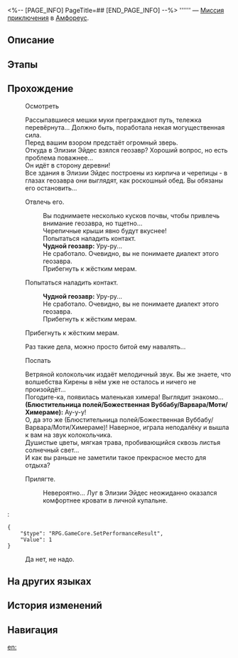 <%-- [PAGE_INFO]
PageTitle=##
[END_PAGE_INFO] --%>
{{Дополнить|Диалоги.}}
{{Миссия Инфобокс
|id              = 4340189
|Название        = 
|Изображение     = Миссия .png
|Тип             = Миссия приключения
|Событие         = 
|Глава           = 
|Условия         = Завершена [[Миссия Освоения]] «[[О герой, разбей печальную статую]]»
|Персонажи       = (Блюстительница полей/Божественная Вуббабу/Варвара/Моти/Химераме); Первопроходец; Чудной геозавр
|СтартЛокация    = [[Амфореус]] — [[Элизия Эйдес]]
|Мир             = Амфореус
|Предыдущая      = 
|Следующая       = 
|Награды         = 
}}
'''''' — [[Миссия приключения]] в [[Амфореус]].

==Описание==
{{Описание|<!--официальное описание из Перекрёстка судеб-->}}

==Этапы==


==Прохождение==
{{Дополнить}}

:{{Диалог|?}} Осмотреть
:Рассыпавшиеся мешки муки преграждают путь, тележка перевёрнута... Должно быть, поработала некая могущественная сила.
:Перед вашим взором предстаёт огромный зверь.
:Откуда в Элизии Эйдес взялся геозавр? Хороший вопрос, но есть проблема поважнее...
:Он идёт в сторону деревни!
:Все здания в Элизии Эйдес построены из кирпича и черепицы - в глазах геозавра они выглядят, как роскошный обед. Вы обязаны его остановить...
:{{Диалог|Стрелка}} Отвлечь его.
::Вы поднимаете несколько кусков почвы, чтобы привлечь внимание геозавра, но тщетно...
::Черепичные крыши явно будут вкуснее!
::Попытаться наладить контакт.
::'''Чудной геозавр:''' Уру-ру...
::Не сработало. Очевидно, вы не понимаете диалект этого геозавра.
::Прибегнуть к жёстким мерам.
:{{Диалог|Стрелка}} Попытаться наладить контакт.
::'''Чудной геозавр:''' Уру-ру...
::Не сработало. Очевидно, вы не понимаете диалект этого геозавра.
::Прибегнуть к жёстким мерам.
:{{Диалог|Стрелка}} Прибегнуть к жёстким мерам.
:Раз такие дела, можно просто битой ему навалять...
:{{tx}}

:{{Диалог|?}} Поспать
:Ветряной колокольчик издаёт мелодичный звук. Вы же знаете, что волшебства Кирены в нём уже не осталось и ничего не произойдёт...
:Погодите-ка, появилась маленькая химера! Выглядит знакомо...
:'''(Блюстительница полей/Божественная Вуббабу/Варвара/Моти/Химераме):''' Ау-у-у!
:О, да это же (Блюстительница полей/Божественная Вуббабу/Варвара/Моти/Химераме)! Наверное, играла неподалёку и вышла к вам на звук колокольчика.
:Душистые цветы, мягкая трава, пробивающийся сквозь листья солнечный свет...
:И как вы раньше не заметили такое прекрасное место для отдыха?
:{{Диалог|Стрелка}} Прилягте.
::Невероятно... Луг в Элизии Эйдес неожиданно оказался комфортнее кровати в личной купальне.
::{{tx}}
:<pre>{
	"$type": "RPG.GameCore.SetPerformanceResult",
	"Value": 1
}</pre>
:{{Диалог|Выход}} Да нет, не надо.
{{Диалог Конец}}

==На других языках==
{{На других языках
|en   = 
|zhs  = 
|zht  = 
|ja   = 
|ko   = 
|es   = 
|fr   = 
|ru   = 
|th   = 
|vi   = 
|de   = 
|id   = 
|pt   = 
}}

==История изменений==
{{История изменений|3.5}}

==Навигация==
{{Миссия приключения Навбокс|Глава }}

[[en:]]
